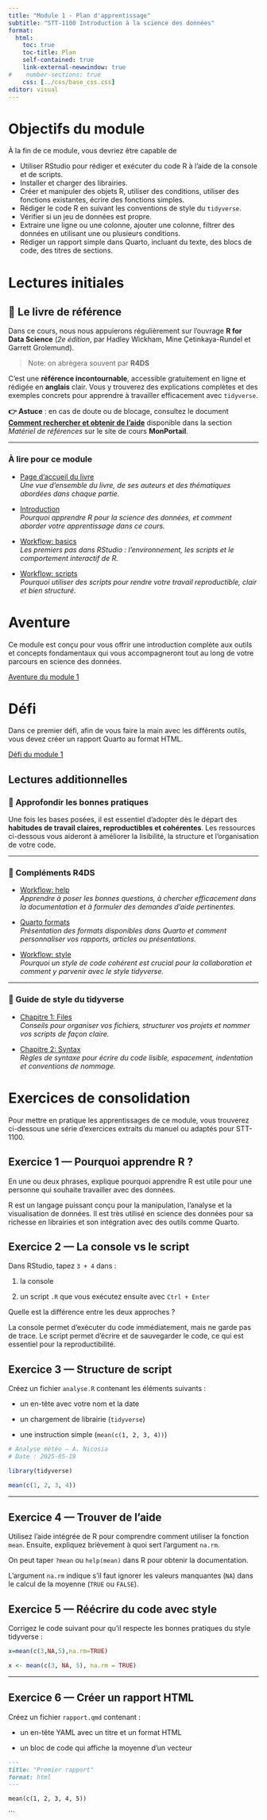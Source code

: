 ```yaml
---
title: "Module 1 - Plan d'apprentissage"
subtitle: "STT-1100 Introduction à la science des données"
format:
  html:
    toc: true
    toc-title: Plan
    self-contained: true
    link-external-newwindow: true
#    number-sections: true
    css: [../css/base_css.css]
editor: visual
---
```


# Objectifs du module

À la fin de ce module, vous devriez être capable de

- Utiliser RStudio pour rédiger et exécuter du code R à l’aide de la console et de scripts.
- Installer et charger des librairies.
- Créer et manipuler des objets R, utiliser des conditions, utiliser des fonctions existantes, écrire des fonctions simples.
- Rédiger le code R en suivant les conventions de style du `tidyverse`.
- Vérifier si un jeu de données est propre.
- Extraire une ligne ou une colonne, ajouter une colonne, filtrer des données en utilisant une ou plusieurs conditions.
- Rédiger un rapport simple dans Quarto, incluant du texte, des blocs de code, des titres de sections.

# Lectures initiales

## 📘 Le livre de référence

Dans ce cours, nous nous appuierons régulièrement sur l’ouvrage **R for Data Science** (*2e édition*, par Hadley Wickham, Mine Çetinkaya-Rundel et Garrett Grolemund).

> Note: on abrègera souvent par **R4DS**

C’est une **référence incontournable**, accessible gratuitement en ligne et rédigée en **anglais** clair. Vous y trouverez des explications complètes et des exemples concrets pour apprendre à travailler efficacement avec `tidyverse`.

**👉 Astuce** : en cas de doute ou de blocage, consultez le document [**Comment rechercher et obtenir de l’aide**](https://sitescours.monportail.ulaval.ca/contenu/sitescours/036/03609/202509/site177541/modules1395096/module1744915/page4737053/bloccontenu5035064/ou%20et%20comment%20chercher.html?identifiant=481443c98db8666ea8b3d939f040a3162345cc13) disponible dans la section *Matériel de références* sur le site de cours **MonPortail**.

------------------------------------------------------------------------

### À lire pour ce module

-   [Page d’accueil du livre](https://r4ds.hadley.nz/){target="_blank"}\
    *Une vue d’ensemble du livre, de ses auteurs et des thématiques abordées dans chaque partie.*

-   [Introduction](https://r4ds.hadley.nz/intro.html){target="_blank"}\
    *Pourquoi apprendre R pour la science des données, et comment aborder votre apprentissage dans ce cours.*

-   [Workflow: basics](https://r4ds.hadley.nz/workflow-basics.html){target="_blank"}\
    *Les premiers pas dans RStudio : l’environnement, les scripts et le comportement interactif de R.*

-   [Workflow: scripts](https://r4ds.hadley.nz/workflow-scripts.html){target="_blank"}\
    *Pourquoi utiliser des scripts pour rendre votre travail reproductible, clair et bien structuré.*

# Aventure

Ce module est conçu pour vous offrir une introduction complète aux outils et concepts fondamentaux qui vous accompagneront tout au long de votre parcours en science des données.

[Aventure du module 1](1%20-%20Aventure/Aventure%201.qmd)

# Défi

Dans ce premier défi, afin de vous faire la main avec les différents outils, vous devez créer un rapport Quarto au format HTML.

[Défi du module 1](https://sitescours.monportail.ulaval.ca/contenu/sitescours/036/03609/202509/site177541/modules1395096/module1744873/page4737047/bloccontenu5035062/1%20-%20D%C3%A9fi%20Plong%C3%A9e%20en%20science%20des%20donn%C3%A9es.html?identifiant=4ded2220ff21072d90cb4264adebd3891e272440)

## Lectures additionnelles

### 🧠 Approfondir les bonnes pratiques

Une fois les bases posées, il est essentiel d’adopter dès le départ des **habitudes de travail claires, reproductibles et cohérentes**. Les ressources ci-dessous vous aideront à améliorer la lisibilité, la structure et l’organisation de votre code.

------------------------------------------------------------------------

### 🔧 Compléments R4DS

-   [Workflow: help](https://r4ds.hadley.nz/workflow-help.html)\
    *Apprendre à poser les bonnes questions, à chercher efficacement dans la documentation et à formuler des demandes d’aide pertinentes.*

-   [Quarto formats](https://r4ds.hadley.nz/quarto-formats.html)\
    *Présentation des formats disponibles dans Quarto et comment personnaliser vos rapports, articles ou présentations.*

-   [Workflow: style](https://r4ds.hadley.nz/workflow-style.html)\
    *Pourquoi un style de code cohérent est crucial pour la collaboration et comment y parvenir avec le style tidyverse.*

------------------------------------------------------------------------

### 📐 Guide de style du tidyverse

-   [Chapitre 1: Files](https://style.tidyverse.org/files.html)\
    *Conseils pour organiser vos fichiers, structurer vos projets et nommer vos scripts de façon claire.*

-   [Chapitre 2: Syntax](https://style.tidyverse.org/syntax.html)\
    *Règles de syntaxe pour écrire du code lisible, espacement, indentation et conventions de nommage.*

# Exercices de consolidation

Pour mettre en pratique les apprentissages de ce module, vous trouverez ci-dessous une série d’exercices extraits du manuel ou adaptés pour STT-1100.

## Exercice 1 — Pourquoi apprendre R ?

En une ou deux phrases, explique pourquoi apprendre R est utile pour une personne qui souhaite travailler avec des données.

::: {.callout-tip collapse="true"}
R est un langage puissant conçu pour la manipulation, l’analyse et la visualisation de données. Il est très utilisé en science des données pour sa richesse en librairies et son intégration avec des outils comme Quarto.
:::

## Exercice 2 — La console vs le script

Dans RStudio, tapez `3 + 4` dans :

1.  la console

2.  un script `.R` que vous exécutez ensuite avec `Ctrl + Enter`

Quelle est la différence entre les deux approches ?

::: {.callout-tip collapse="true"}
La console permet d’exécuter du code immédiatement, mais ne garde pas de trace. Le script permet d’écrire et de sauvegarder le code, ce qui est essentiel pour la reproductibilité.
:::

## Exercice 3 — Structure de script

Créez un fichier `analyse.R` contenant les éléments suivants :

-   un en-tête avec votre nom et la date

-   un chargement de librairie (`tidyverse`)

-   une instruction simple (`mean(c(1, 2, 3, 4))`)

::: {.callout-tip collapse="true"}
``` r
# Analyse météo — A. Nicosia
# Date : 2025-05-19

library(tidyverse)

mean(c(1, 2, 3, 4))
```
:::

------------------------------------------------------------------------

## Exercice 4 — Trouver de l’aide

Utilisez l’aide intégrée de R pour comprendre comment utiliser la fonction `mean`. Ensuite, expliquez brièvement à quoi sert l’argument `na.rm`.

::: {.callout-tip collapse="true"}
On peut taper `?mean` ou `help(mean)` dans R pour obtenir la documentation.

L’argument `na.rm` indique s’il faut ignorer les valeurs manquantes (`NA`) dans le calcul de la moyenne (`TRUE` ou `FALSE`).
:::

## Exercice 5 — Réécrire du code avec style

Corrigez le code suivant pour qu’il respecte les bonnes pratiques du style tidyverse :

``` r
x=mean(c(3,NA,5),na.rm=TRUE)
```

::: {.callout-tip collapse="true"}
``` r
x <- mean(c(3, NA, 5), na.rm = TRUE)
```
:::

------------------------------------------------------------------------

## Exercice 6 — Créer un rapport HTML

Créez un fichier `rapport.qmd` contenant :

-   un en-tête YAML avec un titre et un format HTML

-   un bloc de code qui affiche la moyenne d’un vecteur

::: {.callout-tip collapse="true"}
```markdown
---
title: "Premier rapport"
format: html
---

mean(c(1, 2, 3, 4, 5))
```

\`\`\`
:::
